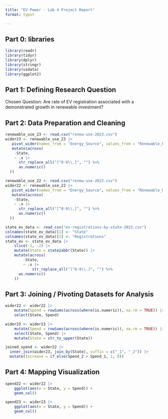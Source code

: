 ```yaml
---
title: "EV Power - Lab 4 Project Report"
format: typst

---
```


## **Part 0: libraries**

```r

library(readr)
library(tidyr)
library(dplyr)
library(stringr)
library(usdata)
library(ggplot2)

```

## **Part 1:** **Defining Research Question**

Chosen Question: Are rate of EV registration associated with a demonstrated growth in renewable investment?

## **Part 2: Data Preparation and Cleaning**

```r

renewable_use_23 <- read.csv("renew-use-2023.csv")
wider23 <- renewable_use_23 |>
   pivot_wider(names_from = "Energy_Source", values_from = "Renewable_Use_2023") |>
   mutate(across(
    -State,  
    ~ .x |>
      str_replace_all("[^0-9\\.]", "") %>%  
      as.numeric()                         
  ))

renewable_use_22 <- read.csv("renew-use-2022.csv")
wider22 <- renewable_use_22 |>
   pivot_wider(names_from = "Energy_Source", values_from = "Renewable_Use_2022") |>
   mutate(across(
    -State,  
    ~ .x |>
      str_replace_all("[^0-9\\.]", "") %>%  
      as.numeric()                         
  ))

state_ev_data <- read_csv("ev-registrations-by-state-2023.csv")
colnames(state_ev_data)[1] <- "State"
colnames(state_ev_data)[2] <- "Registrations"
state_ev <- state_ev_data |>
    slice(-1, -2) |>
    mutate(State = state2abbr(State)) |>
    mutate(across(
        -State,
        ~ .x |>
            str_replace_all("[^0-9\\.]", "") %>%  
      as.numeric()
    ))

```

## **Part 3: Joining / Pivoting Datasets for Analysis**

```r

wider22 <- wider22 |>
    mutate(Spend = rowSums(across(where(is.numeric)), na.rm = TRUE)) |>
    select(State, Spend)

wider23 <- wider23 |>
    mutate(Spend = rowSums(across(where(is.numeric)), na.rm = TRUE)) |>
    select(State, Spend) |>
    mutate(State = str_to_upper(State))

joined_spend <- wider22 |>
  inner_join(wider23, join_by(State), suffix = c("_1", "_2")) |>
  mutate(Increase = if_else(Spend_2 > Spend_1, 1, 0))


```

## **Part 4: Mapping Visualization**

```r

spend22 <- wider22 |>
    ggplot(aes(x = State, y = Spend)) +
    geom_col()

spend23 <- wider23 |>
    ggplot(aes(x = State, y = Spend)) +
    geom_col()

```
